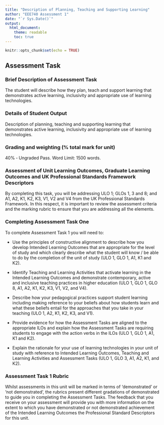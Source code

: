 ```yaml
---
title: "Description of Planning, Teaching and Supporting Learning"
author: "EEE740 Assessment 1"
date: "`r Sys.Date()`"
output:
  html_document:
    theme: readable
    toc: true
---
```


```r
knitr::opts_chunk$set(echo = TRUE)
```


## Assessment Task 
### Brief Description of Assessment Task
The student will describe how they plan, teach and support learning that demonstrates active learning,
inclusivity and appropriate use of learning technologies.

### Details of Student Output
Description of planning, teaching and supporting learning that demonstrates active learning, inclusivity and
appropriate use of learning technologies.

### Grading and weighting (% total mark for unit)
40% ‐ Ungraded Pass.
Word Limit: 1500 words.

### Assessment of Unit Learning Outcomes, Graduate Learning Outcomes and UK Professional Standards Framework Descriptors
By completing this task, you will be addressing ULO 1; GLOs 1, 3 and 8; and A1, A2, K1, K2, K3, V1, V2 and V4
from the UK Professional Standards Framework. In this respect, it is important to review the assessment
criteria and the marking rubric to ensure that you are addressing all the elements.

### Completing Assessment Task One
To complete Assessment Task 1 you will need to:

* Use the principles of constructive alignment to describe how you develop Intended Learning
Outcomes that are appropriate for the level of study and which clearly describe what the student will
know / be able to do by the completion of the unit of study (ULO 1, GLO 1, A1, K1 and K2).

* Identify Teaching and Learning Activities that activate learning in the Intended Learning Outcomes
and demonstrate contemporary, active and inclusive teaching practices in higher education (ULO 1,
GLO 1, GLO 8, A1, A2, K1, K2, K3, V1, V2, and V4).

* Describe how your pedagogical practices support student learning including making reference to your
beliefs about how students learn and what these beliefs entail for the approaches that you take in
your teaching (ULO 1, A2, K1, K2, K3, and V1).

* Provide evidence for how the Assessment Tasks are aligned to the appropriate ILOs and explain how
the Assessment Tasks are requiring students to engage with the action verbs in the ILOs (ULO 1, GLO
1, A1, K1 and K2).

* Explain the rationale for your use of learning technologies in your unit of study with reference to
Intended Learning Outcomes, Teaching and Learning Activities and Assessment Tasks (ULO 1, GLO 3,
A1, A2, K1, and K2).

### Assessment Task 1 Rubric
Whilst assessments in this unit will be marked in terms of 'demonstrated' or 'not demonstrated', the rubrics
present different gradations of demonstrated to guide you in completing the Assessment Tasks. The feedback
that you receive on your assessment will provide you with more information on the extent to which you have
demonstrated or not demonstrated achievement of the Intended Learning Outcomes the Professional
Standard Descriptors for this unit.

